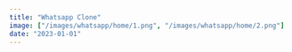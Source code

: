 ```yaml
---
title: "Whatsapp Clone"
image: ["/images/whatsapp/home/1.png", "/images/whatsapp/home/2.png"]
date: "2023-01-01"
---
```


<Header
  title="Whatsapp Clone"
  img="/images/whatsapp/3.PNG"
  alt="Whatsapp Picture"
/>
<List
  tec={["NextJS", "Typescript", "GraphQL", "Prisma"]}
  lib={["TailwindCSS", "Radix UI", "Headless UI"]}
  year="2023"
  client="common:own-project"
  website="https://whatsapp-app.agustin-ribotta.xyz/"
  repo="https://github.com/AguzzDev/nextjs-whatsapp-clone"
/>
<Galery
  imgs={[
    "/images/whatsapp/1.PNG",
    "/images/whatsapp/2.PNG",
    "/images/whatsapp/3.PNG",
    "/images/whatsapp/4.PNG",
    "/images/whatsapp/5.PNG",
  ]}
  alt="Whatsapp Clone"
/>
